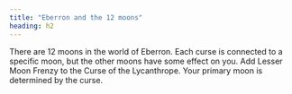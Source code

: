 ```yaml
---
title: "Eberron and the 12 moons"
heading: h2
---
```


There are 12 moons in the world of Eberron. Each curse is connected to a specific moon, but the other moons have some effect on you. Add Lesser Moon Frenzy to the Curse of the Lycanthrope. Your primary moon is determined by the curse.
